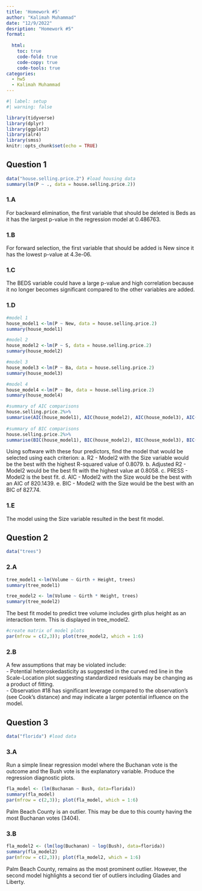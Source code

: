 ---
title: 'Homework #5'
author: "Kalimah Muhammad"
date: "12/9/2022"
desription: "Homework #5"
format:
  
  html:
    toc: true
    code-fold: true
    code-copy: true
    code-tools: true
categories: 
  - hw5
  - Kalimah Muhammad
---

```{r}
#| label: setup
#| warning: false

library(tidyverse)
library(dplyr)
library(ggplot2)
library(alr4)
library(smss)
knitr::opts_chunk$set(echo = TRUE)
```

## Question 1

```{r}
data("house.selling.price.2") #load housing data
summary(lm(P ~ ., data = house.selling.price.2))
```

### 1.A

For backward elimination, the first variable that should be deleted is Beds as it has the largest p-value in the regression model at 0.486763.

### 1.B

For forward selection, the first variable that should be added is New since it has the lowest p-value at 4.3e-06.

### 1.C

The BEDS variable could have a large p-value and high correlation because it no longer becomes significant compared to the other variables are added.

### 1.D

```{r}
#model 1
house_model1 <-lm(P ~ New, data = house.selling.price.2)
summary(house_model1)

#model 2
house_model2 <-lm(P ~ S, data = house.selling.price.2)
summary(house_model2)

#model 3
house_model3 <-lm(P ~ Ba, data = house.selling.price.2)
summary(house_model3)

#model 4
house_model4 <-lm(P ~ Be, data = house.selling.price.2)
summary(house_model4)

#summary of AIC comparisons
house.selling.price.2%>%
summarise(AIC(house_model1), AIC(house_model2), AIC(house_model3), AIC(house_model4))
  
#summary of BIC comparisons        
house.selling.price.2%>%
summarise(BIC(house_model1), BIC(house_model2), BIC(house_model3), BIC(house_model4))
```

Using software with these four predictors, find the model that would be selected using each criterion: a. R2 - Model2 with the Size variable would be the best with the highest R-squared value of 0.8079. b. Adjusted R2 - Model2 would be the best fit with the highest value at 0.8058. c. PRESS - Model2 is the best fit. d. AIC - Model2 with the Size would be the best with an AIC of 820.1439. e. BIC - Model2 with the Size would be the best with an BIC of 827.74.

### 1.E

The model using the Size variable resulted in the best fit model.

## Question 2

```{r}
data("trees")
```

### 2.A

```{r}
tree_model1 <-lm(Volume ~ Girth + Height, trees)
summary(tree_model1)

tree_model2 <- lm(Volume ~ Girth * Height, trees)
summary(tree_model2)
```

The best fit model to predict tree volume includes girth plus height as an interaction term. This is displayed in tree_model2.

```{r}
#create matrix of model plots
par(mfrow = c(2,3)); plot(tree_model2, which = 1:6)
```

### 2.B

A few assumptions that may be violated include:\
- Potential heteroskedasticity as suggested in the curved red line in the Scale-Location plot suggesting standardized residuals may be changing as a product of fitting.\
- Observation #18 has significant leverage compared to the observation's (see Cook's distance) and may indicate a larger potential influence on the model.

## Question 3

```{r}
data("florida") #load data
```

### 3.A

Run a simple linear regression model where the Buchanan vote is the outcome and the Bush vote is the explanatory variable. Produce the regression diagnostic plots.

```{r}
fla_model <- (lm(Buchanan ~ Bush, data=florida))
summary(fla_model)
par(mfrow = c(2,3)); plot(fla_model, which = 1:6)
```

Palm Beach County is an outlier. This may be due to this county having the most Buchanan votes (3404).

### 3.B

```{r}
fla_model2 <- (lm(log(Buchanan) ~ log(Bush), data=florida))
summary(fla_model2)
par(mfrow = c(2,3)); plot(fla_model2, which = 1:6)
```

Palm Beach County, remains as the most prominent outlier. However, the second model highlights a second tier of outliers including Glades and Liberty.
